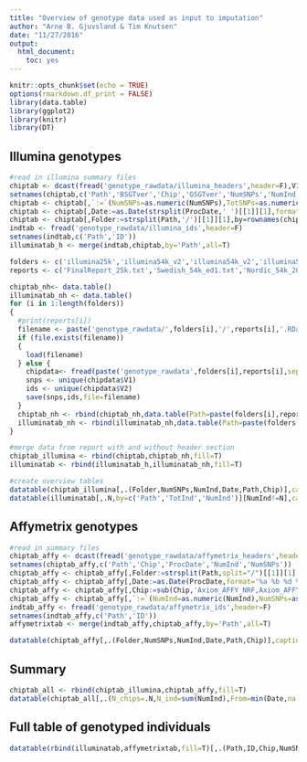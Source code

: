 ```yaml
---
title: "Overview of genotype data used as input to imputation"
author: "Arne B. Gjuvsland & Tim Knutsen"
date: "11/27/2016"
output: 
  html_document: 
    toc: yes
---
```


<!-- override r markdown default, http://stackoverflow.com/questions/24603003/changing-the-maximum-width-of-r-markdown-documents -->
<style type="text/css"> body .main-container { max-width: 80%; } </style>

```r
knitr::opts_chunk$set(echo = TRUE)
options(rmarkdown.df_print = FALSE)
library(data.table)
library(ggplot2)
library(knitr)
library(DT)
```

## Illumina genotypes

```r
#read in illumina summary files
chiptab <- dcast(fread('genotype_rawdata/illumina_headers',header=F),V1~V2,value.var='V3')
setnames(chiptab,c('Path','BSGTver','Chip','GSGTver','NumSNPs','NumInd','ProcDate','TotSNPs','TotInd'))
chiptab <- chiptab[,`:=`(NumSNPs=as.numeric(NumSNPs),TotSNPs=as.numeric(TotSNPs),NumInd=as.numeric(NumInd),TotInd=as.numeric(TotInd))]
chiptab <- chiptab[,Date:=as.Date(strsplit(ProcDate,' ')[[1]][1],format='%m/%d/%Y'),by=rownames(chiptab)]
chiptab <- chiptab[,Folder:=strsplit(Path,'/')[[1]][1],by=rownames(chiptab)]
indtab <- fread('genotype_rawdata/illumina_ids',header=F)
setnames(indtab,c('Path','ID'))
illuminatab_h <- merge(indtab,chiptab,by='Path',all=T)
```

```r
folders <- c('illumina25k','illumina54k_v2','illumina54k_v2','illumina54k_v2','illumina777k')
reports <- c('FinalReport_25k.txt','Swedish_54k_ed1.txt','Nordic_54k_2012_ed1.txt','Nordic_54k.txt','Nordic_HDexchange_201110.txt')

chiptab_nh<- data.table()
illuminatab_nh <- data.table()
for (i in 1:length(folders))
{
  #print(reports[i])
  filename <- paste('genotype_rawdata/',folders[i],'/',reports[i],'.RData',sep="")
  if (file.exists(filename))
  {
    load(filename)
  } else {
    chipdata<- fread(paste('genotype_rawdata',folders[i],reports[i],sep='/'),header=F,select=c(1,2))
    snps <- unique(chipdata$V1)
    ids <- unique(chipdata$V2)
    save(snps,ids,file=filename)
  }
  chiptab_nh <- rbind(chiptab_nh,data.table(Path=paste(folders[i],reports[i],sep="/"),Chip=folders[i],NumSNPs=length(snps),NumInd=length(ids),Folder=folders[i]),fill=T)
  illuminatab_nh <- rbind(illuminatab_nh,data.table(Path=paste(folders[i],reports[i],sep="/"),Id=ids,Chip=folders[i],NumSNPs=length(snps),NumInd=length(ids),Folder=folders[i]),fill=T)
}
```

```r
#merge data from report with and without header section
chiptab_illumina <- rbind(chiptab,chiptab_nh,fill=T)
illuminatab <- rbind(illuminatab_h,illuminatab_nh,fill=T)

#create overview tables
datatable(chiptab_illumina[,.(Folder,NumSNPs,NumInd,Date,Path,Chip)],caption='Overview of Illumina files')
datatable(illuminatab[,.N,by=c('Path','TotInd','NumInd')][NumInd!=N],caption='FinalReport files where NumInd and number of IDs do not match')
```

## Affymetrix genotypes

```r

#read in summary files
chiptab_affy <- dcast(fread('genotype_rawdata/affymetrix_headers',header=F),V1~V2,value.var='V3')
setnames(chiptab_affy,c('Path','Chip','ProcDate','NumInd','NumSNPs'))
chiptab_affy <- chiptab_affy[,Folder:=strsplit(Path,split="/")[[1]][1],by=Path]
chiptab_affy <- chiptab_affy[,Date:=as.Date(ProcDate,format='%a %b %d %T %Y'),by='Path']
chiptab_affy <- chiptab_affy[,Chip:=sub(Chip,'Axiom_AFFY_NRF,Axiom_AFFY_NRF.r1','Axiom_AFFY_NRF.r1'),by='Path']
chiptab_affy <- chiptab_affy[,`:=`(NumInd=as.numeric(NumInd),NumSNPs=as.numeric(NumSNPs))]
indtab_affy <- fread('genotype_rawdata/affymetrix_ids',header=F)
setnames(indtab_affy,c('Path','ID'))
affymetrixtab <- merge(indtab_affy,chiptab_affy,by='Path',all=T)

```

```r
datatable(chiptab_affy[,.(Folder,NumSNPs,NumInd,Date,Path,Chip)],caption='Overview of Affymetrix files')
```

## Summary 

```r
chiptab_all <- rbind(chiptab_illumina,chiptab_affy,fill=T)
datatable(chiptab_all[,.(N_chips=.N,N_ind=sum(NumInd),From=min(Date,na.rm=T),To=max(Date,na.rm=T)),by='Folder'],caption='Summary table showing number of chips of each type, the number of individual samples genotyped on each and the time period they have been used.')
```

## Full table of genotyped individuals

```r
datatable(rbind(illuminatab,affymetrixtab,fill=T)[,.(Path,ID,Chip,NumSNPs,NumInd,Date)],caption='Full table of genotyped individuals')
```